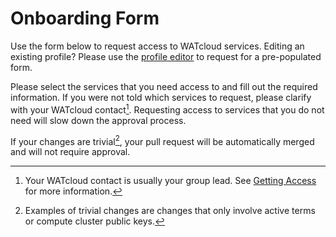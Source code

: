 # Onboarding Form

Use the form below to request access to WATcloud services.
Editing an existing profile? Please use the [profile editor](./profile-editor) to request
for a pre-populated form.

Please select the services that you need access to and fill out the required information.
If you were not told which services to request, please clarify with your WATcloud contact[^watocloud-contact].
Requesting access to services that you do
not need will slow down the approval process.

If your changes are trivial[^trivial-changes], your pull request will be automatically merged and will not require approval.


[^watocloud-contact]: Your WATcloud contact is usually your group lead.
    See [Getting Access](/docs/compute-cluster/getting-access) for more information.
	
[^trivial-changes]: Examples of trivial changes are changes that only involve active terms or compute cluster public keys.


<OnboardingForm />


